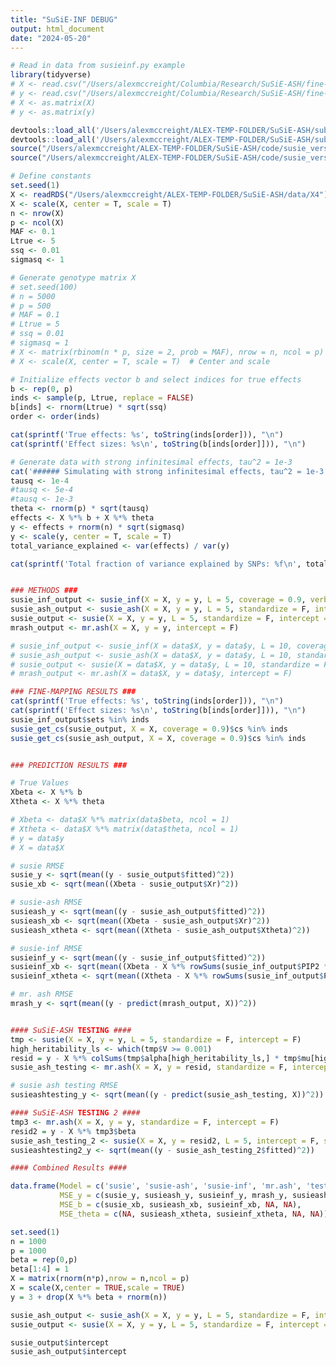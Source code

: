 ```yaml
---
title: "SuSiE-INF DEBUG"
output: html_document
date: "2024-05-20"
---
```


```r
# Read in data from susieinf.py example
library(tidyverse)
# X <- read.csv("/Users/alexmccreight/Columbia/Research/SuSiE-ASH/fine-mapping-inf/X_matrix.csv", header = F)
# y <- read.csv("/Users/alexmccreight/Columbia/Research/SuSiE-ASH/fine-mapping-inf/y_vector.csv", header = F)
# X <- as.matrix(X)
# y <- as.matrix(y)

devtools::load_all('/Users/alexmccreight/ALEX-TEMP-FOLDER/SuSiE-ASH/submodules/susieR')
devtools::load_all('/Users/alexmccreight/ALEX-TEMP-FOLDER/SuSiE-ASH/submodules/mr.ash.alpha')
source("/Users/alexmccreight/ALEX-TEMP-FOLDER/SuSiE-ASH/code/susie_versions/susie_inf.R")
source("/Users/alexmccreight/ALEX-TEMP-FOLDER/SuSiE-ASH/code/susie_versions/susie-ash.R")

```

```r
# Define constants
set.seed(1)
X <- readRDS("/Users/alexmccreight/ALEX-TEMP-FOLDER/SuSiE-ASH/data/X4")
X <- scale(X, center = T, scale = T)
n <- nrow(X)
p <- ncol(X)
MAF <- 0.1
Ltrue <- 5
ssq <- 0.01
sigmasq <- 1

# Generate genotype matrix X
# set.seed(100)
# n = 5000
# p = 500
# MAF = 0.1
# Ltrue = 5
# ssq = 0.01
# sigmasq = 1
# X <- matrix(rbinom(n * p, size = 2, prob = MAF), nrow = n, ncol = p)
# X <- scale(X, center = T, scale = T)  # Center and scale

# Initialize effects vector b and select indices for true effects
b <- rep(0, p)
inds <- sample(p, Ltrue, replace = FALSE)
b[inds] <- rnorm(Ltrue) * sqrt(ssq)
order <- order(inds)

cat(sprintf('True effects: %s', toString(inds[order])), "\n")
cat(sprintf('Effect sizes: %s\n', toString(b[inds[order]])), "\n")

# Generate data with strong infinitesimal effects, tau^2 = 1e-3
cat('###### Simulating with strong infinitesimal effects, tau^2 = 1e-3 ######', "\n")
tausq <- 1e-4
#tausq <- 5e-4
#tausq <- 1e-3
theta <- rnorm(p) * sqrt(tausq)
effects <- X %*% b + X %*% theta
y <- effects + rnorm(n) * sqrt(sigmasq)
y <- scale(y, center = T, scale = T)
total_variance_explained <- var(effects) / var(y)

cat(sprintf('Total fraction of variance explained by SNPs: %f\n', total_variance_explained), "\n")


### METHODS ###
susie_inf_output <- susie_inf(X = X, y = y, L = 5, coverage = 0.9, verbose = F)
susie_ash_output <- susie_ash(X = X, y = y, L = 5, standardize = F, intercept = F, max_iter = 20, warm_start = 3)
susie_output <- susie(X = X, y = y, L = 5, standardize = F, intercept = F)
mrash_output <- mr.ash(X = X, y = y, intercept = F)

# susie_inf_output <- susie_inf(X = data$X, y = data$y, L = 10, coverage = 0.9, verbose = F)
# susie_ash_output <- susie_ash(X = data$X, y = data$y, L = 10, standardize = F, intercept = F, max_iter = 100, warm_start = 3)
# susie_output <- susie(X = data$X, y = data$y, L = 10, standardize = F, intercept = F)
# mrash_output <- mr.ash(X = data$X, y = data$y, intercept = F)

### FINE-MAPPING RESULTS ###
cat(sprintf('True effects: %s', toString(inds[order])), "\n")
cat(sprintf('Effect sizes: %s\n', toString(b[inds[order]])), "\n")
susie_inf_output$sets %in% inds
susie_get_cs(susie_output, X = X, coverage = 0.9)$cs %in% inds
susie_get_cs(susie_ash_output, X = X, coverage = 0.9)$cs %in% inds


### PREDICTION RESULTS ###

# True Values
Xbeta <- X %*% b
Xtheta <- X %*% theta

# Xbeta <- data$X %*% matrix(data$beta, ncol = 1)
# Xtheta <- data$X %*% matrix(data$theta, ncol = 1)
# y = data$y
# X = data$X

# susie RMSE
susie_y <- sqrt(mean((y - susie_output$fitted)^2))
susie_xb <- sqrt(mean((Xbeta - susie_output$Xr)^2))

# susie-ash RMSE
susieash_y <- sqrt(mean((y - susie_ash_output$fitted)^2))
susieash_xb <- sqrt(mean((Xbeta - susie_ash_output$Xr)^2))
susieash_xtheta <- sqrt(mean((Xtheta - susie_ash_output$Xtheta)^2))

# susie-inf RMSE
susieinf_y <- sqrt(mean((y - susie_inf_output$fitted)^2))
susieinf_xb <- sqrt(mean((Xbeta - X %*% rowSums(susie_inf_output$PIP2 * susie_inf_output$mu))^2))
susieinf_xtheta <- sqrt(mean((Xtheta - X %*% rowSums(susie_inf_output$PIP2 * susie_inf_output$alpha))^2))

# mr. ash RMSE
mrash_y <- sqrt(mean((y - predict(mrash_output, X))^2))


#### SuSiE-ASH TESTING ####
tmp <- susie(X = X, y = y, L = 5, standardize = F, intercept = F)
high_heritability_ls <- which(tmp$V >= 0.001)
resid = y - X %*% colSums(tmp$alpha[high_heritability_ls,] * tmp$mu[high_heritability_ls,])
susie_ash_testing <- mr.ash(X = X, y = resid, standardize = F, intercept = F)

# susie ash testing RMSE
susieashtesting_y <- sqrt(mean((y - predict(susie_ash_testing, X))^2))

#### SuSiE-ASH TESTING 2 ####
tmp3 <- mr.ash(X = X, y = y, standardize = F, intercept = F)
resid2 = y - X %*% tmp3$beta
susie_ash_testing_2 <- susie(X = X, y = resid2, L = 5, intercept = F, standardize = F)
susieashtesting2_y <- sqrt(mean((y - susie_ash_testing_2$fitted)^2))

#### Combined Results ####

data.frame(Model = c('susie', 'susie-ash', 'susie-inf', 'mr.ash', 'testing susie-ash'),
           MSE_y = c(susie_y, susieash_y, susieinf_y, mrash_y, susieashtesting_y),
           MSE_b = c(susie_xb, susieash_xb, susieinf_xb, NA, NA),
           MSE_theta = c(NA, susieash_xtheta, susieinf_xtheta, NA, NA))
```

```r
set.seed(1)
n = 1000
p = 1000
beta = rep(0,p)
beta[1:4] = 1
X = matrix(rnorm(n*p),nrow = n,ncol = p)
X = scale(X,center = TRUE,scale = TRUE)
y = 3 + drop(X %*% beta + rnorm(n))

susie_ash_output <- susie_ash(X = X, y = y, L = 5, standardize = F, intercept = T, max_iter = 20, warm_start = 3)
susie_output <- susie(X = X, y = y, L = 5, standardize = F, intercept = T)

susie_output$intercept
susie_ash_output$intercept

```

